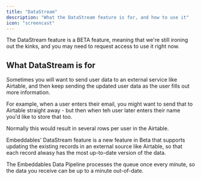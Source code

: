 ```yaml
---
title: "DataStream"
description: "What the DataStream feature is for, and how to use it"
icon: "screencast"
---
```


<Note>
  The DataStream feature is a BETA feature, meaning that we're still ironing out
  the kinks, and you may need to request access to use it right now.
</Note>

## What DataStream is for

Sometimes you will want to send user data to an external service like Airtable, and then keep sending the updated user data as the user fills out more information.

For example, when a user enters their email, you might want to send that to Airtable straight away - but then when teh user later enters their name you'd like to store that too.

Normally this would result in several rows per user in the Airtable.

Embeddables' DataStream feature is a new feature in Beta that supports updating the existing records in an external source like Airtable, so that each record alwasy has the most up-to-date version of the data.

<Info>
  The Embeddables Data Pipeline processes the queue once every minute, so the
  data you receive can be up to a minute out-of-date.
</Info>
